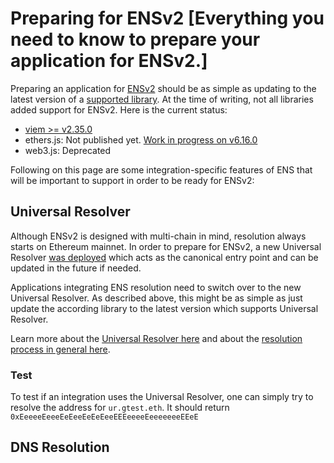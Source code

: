 # Preparing for ENSv2 [Everything you need to know to prepare your application for ENSv2.]

Preparing an application for [ENSv2](/contracts/ensv2/overview) should be as simple as updating to the latest version of a [supported library](/web/libraries). At the time of writing, not all libraries added support for ENSv2. Here is the current status:
- [viem >= v2.35.0](https://github.com/wevm/viem/blob/main/src/CHANGELOG.md#2350)
- ethers.js: Not published yet. [Work in progress on v6.16.0](https://github.com/ethers-io/ethers.js/tree/wip-v6.16.0-ens)
- web3.js: Deprecated

Following on this page are some integration-specific features of ENS that will be important to support in order to be ready for ENSv2:

## Universal Resolver

Although ENSv2 is designed with multi-chain in mind, resolution always starts on 
Ethereum mainnet. In order to prepare for ENSv2, a new Universal Resolver [was deployed](https://eth.blockscout.com/address/0xeEeEEEeE14D718C2B47D9923Deab1335E144EeEe)
which acts as the canonical entry point and can be updated in the future if needed.

Applications integrating ENS resolution need to switch over to the new Universal Resolver. As described above, this might be as simple as just update the according library to the latest version which supports Universal Resolver.

Learn more about the [Universal Resolver here](/resolvers/universal) and about the [resolution process in general here](/resolution).

### Test

To test if an integration uses the Universal Resolver, one can simply try to resolve the address for `ur.gtest.eth`. It should return `0xEeeeeEeeeEeEeeEeEeEeeEEEeeeeEeeeeeeeEEeE`

## DNS Resolution